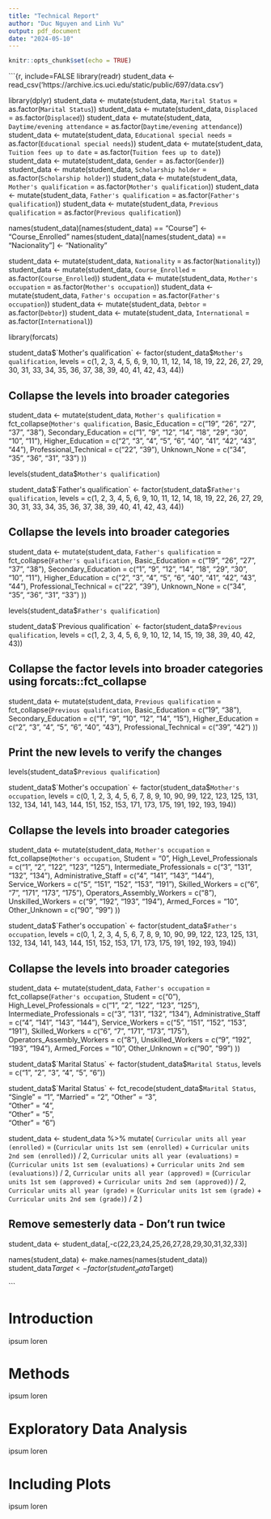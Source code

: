 ```yaml
---
title: "Technical Report"
author: "Duc Nguyen and Linh Vu"
output: pdf_document
date: "2024-05-10"
---
```


```r
knitr::opts_chunk$set(echo = TRUE)
```

```{r, include=FALSE
library(readr)
student_data <- read_csv('https://archive.ics.uci.edu/static/public/697/data.csv')

library(dplyr)
student_data <- mutate(student_data, `Marital Status` = as.factor(`Marital Status`))
student_data <- mutate(student_data, `Displaced` = as.factor(`Displaced`))
student_data <- mutate(student_data, `Daytime/evening attendance` = as.factor(`Daytime/evening attendance`))
student_data <- mutate(student_data, `Educational special needs` = as.factor(`Educational special needs`))
student_data <- mutate(student_data, `Tuition fees up to date` = as.factor(`Tuition fees up to date`))
student_data <- mutate(student_data, `Gender` = as.factor(`Gender`))
student_data <- mutate(student_data, `Scholarship holder` = as.factor(`Scholarship holder`))
student_data <- mutate(student_data, `Mother's qualification` = as.factor(`Mother's qualification`))
student_data <- mutate(student_data, `Father's qualification` = as.factor(`Father's qualification`))
student_data <- mutate(student_data, `Previous qualification` = as.factor(`Previous qualification`))

names(student_data)[names(student_data) == "Course"] <- "Course_Enrolled"
names(student_data)[names(student_data) == "Nacionality"] <- "Nationality"

student_data <- mutate(student_data, `Nationality` = as.factor(`Nationality`))
student_data <- mutate(student_data, `Course_Enrolled` = as.factor(`Course_Enrolled`))
student_data <- mutate(student_data, `Mother's occupation` = as.factor(`Mother's occupation`))
student_data <- mutate(student_data, `Father's occupation` = as.factor(`Father's occupation`))
student_data <- mutate(student_data, `Debtor` = as.factor(`Debtor`))
student_data <- mutate(student_data, `International` = as.factor(`International`))

library(forcats)

student_data$`Mother's qualification` <- factor(student_data$`Mother's qualification`, levels = c(1, 2, 3, 4, 5, 6, 9, 10, 11, 12, 14, 18, 19, 22, 26, 27, 29, 30, 31, 33, 34, 35, 36, 37, 38, 39, 40, 41, 42, 43, 44))


## Collapse the levels into broader categories
student_data <- mutate(student_data, `Mother's qualification` = fct_collapse(`Mother's qualification`,
    Basic_Education = c("19", "26", "27", "37", "38"),
    Secondary_Education = c("1", "9", "12", "14", "18", "29", "30", "10", "11"),
    Higher_Education = c("2", "3", "4", "5", "6", "40", "41", "42", "43", "44"),
    Professional_Technical = c("22", "39"),
    Unknown_None = c("34", "35", "36", "31", "33")
))

levels(student_data$`Mother's qualification`)

student_data$`Father's qualification` <- factor(student_data$`Father's qualification`, levels = c(1, 2, 3, 4, 5, 6, 9, 10, 11, 12, 14, 18, 19, 22, 26, 27, 29, 30, 31, 33, 34, 35, 36, 37, 38, 39, 40, 41, 42, 43, 44))


## Collapse the levels into broader categories
student_data <- mutate(student_data, `Father's qualification` = fct_collapse(`Father's qualification`,
    Basic_Education = c("19", "26", "27", "37", "38"),
    Secondary_Education = c("1", "9", "12", "14", "18", "29", "30", "10", "11"),
    Higher_Education = c("2", "3", "4", "5", "6", "40", "41", "42", "43", "44"),
    Professional_Technical = c("22", "39"),
    Unknown_None = c("34", "35", "36", "31", "33")
))

levels(student_data$`Father's qualification`)

student_data$`Previous qualification` <- factor(student_data$`Previous qualification`, levels = c(1, 2, 3, 4, 5, 6, 9, 10, 12, 14, 15, 19, 38, 39, 40, 42, 43))

## Collapse the factor levels into broader categories using forcats::fct_collapse
student_data <- mutate(student_data, `Previous qualification` = fct_collapse(`Previous qualification`,
    Basic_Education = c("19", "38"),
    Secondary_Education = c("1", "9", "10", "12", "14", "15"),
    Higher_Education = c("2", "3", "4", "5", "6", "40", "43"),
    Professional_Technical = c("39", "42")
))

## Print the new levels to verify the changes
levels(student_data$`Previous qualification`)

student_data$`Mother's occupation` <- factor(student_data$`Mother's occupation`, levels = c(0, 1, 2, 3, 4, 5, 6, 7, 8, 9, 10, 90, 99, 122, 123, 125, 131, 132, 134, 141, 143, 144, 151, 152, 153, 171, 173, 175, 191, 192, 193, 194))

## Collapse the levels into broader categories
student_data <- mutate(student_data, `Mother's occupation` = fct_collapse(`Mother's occupation`,
    Student = "0",
    High_Level_Professionals = c("1", "2", "122", "123", "125"),
    Intermediate_Professionals = c("3", "131", "132", "134"),
    Administrative_Staff = c("4", "141", "143", "144"),
    Service_Workers = c("5", "151", "152", "153", "191"),
    Skilled_Workers = c("6", "7", "171", "173", "175"),
    Operators_Assembly_Workers = c("8"),
    Unskilled_Workers = c("9", "192", "193", "194"),
    Armed_Forces = "10",
    Other_Unknown = c("90", "99")
))

student_data$`Father's occupation` <- factor(student_data$`Father's occupation`, levels = c(0, 1, 2, 3, 4, 5, 6, 7, 8, 9, 10, 90, 99, 122, 123, 125, 131, 132, 134, 141, 143, 144, 151, 152, 153, 171, 173, 175, 191, 192, 193, 194))

## Collapse the levels into broader categories
student_data <- mutate(student_data, `Father's occupation` = fct_collapse(`Father's occupation`,
    Student = c("0"),
    High_Level_Professionals = c("1", "2", "122", "123", "125"),
    Intermediate_Professionals = c("3", "131", "132", "134"),
    Administrative_Staff = c("4", "141", "143", "144"),
    Service_Workers = c("5", "151", "152", "153", "191"),
    Skilled_Workers = c("6", "7", "171", "173", "175"),
    Operators_Assembly_Workers = c("8"),
    Unskilled_Workers = c("9", "192", "193", "194"),
    Armed_Forces = "10",
    Other_Unknown = c("90", "99")
))

student_data$`Marital Status` <- factor(student_data$`Marital Status`, levels = c("1", "2", "3", "4", "5", "6"))

student_data$`Marital Status` <- fct_recode(student_data$`Marital Status`,
                                            "Single" = "1",
                                            "Married" = "2",
                                            "Other" = "3",  
                                            "Other" = "4",  
                                            "Other" = "5",  
                                            "Other" = "6")

student_data <- student_data %>%
  mutate(
    `Curricular units all year (enrolled)` = (`Curricular units 1st sem (enrolled)` + `Curricular units 2nd sem (enrolled)`) / 2,
    `Curricular units all year (evaluations)` = (`Curricular units 1st sem (evaluations)` + `Curricular units 2nd sem (evaluations)`) / 2,
    `Curricular units all year (approved)` = (`Curricular units 1st sem (approved)` + `Curricular units 2nd sem (approved)`) / 2,
    `Curricular units all year (grade)` = (`Curricular units 1st sem (grade)` + `Curricular units 2nd sem (grade)`) / 2
  )

## Remove semesterly data - Don't run twice
student_data <- student_data[,-c(22,23,24,25,26,27,28,29,30,31,32,33)]

names(student_data) <- make.names(names(student_data))
student_data$Target <- factor(student_data$Target)

```


# Introduction

ipsum loren

# Methods

ipsum loren

# Exploratory Data Analysis

ipsum loren

# Including Plots

ipsum loren
